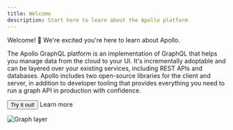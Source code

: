 ```yaml
---
title: Welcome
description: Start here to learn about the Apollo platform
---
```


Welcome! 👋 We're excited you're here to learn about Apollo.

The Apollo GraphQL platform is an implementation of GraphQL that helps you manage data from the cloud to your UI. It's incrementally adoptable and can be layered over your existing services, including REST APIs and databases. Apollo includes two open-source libraries for the client and server, in addition to developer tooling that provides everything you need to run a graph API in production with confidence.


<ButtonWrapper>
  <Button href="/docs/tutorial/introduction.html">Try it out!</Button>
  <HollowButton href="/docs/intro/platform.html">Learn more</HollowButton>
</ButtonWrapper>

![Graph layer](./img/platform.jpg)
